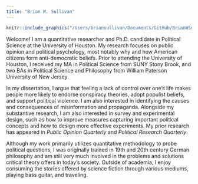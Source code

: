 ```yaml
---
title: "Brian W. Sullivan"
---
```


```r
knitr::include_graphics("/Users/briansullivan/Documents/GitHub/BrianWSullivan.github.io/BrianWSullivan.github.io/Sullivan_Brian_photo.jpg")
```

Welcome! I am a quantitative researcher and Ph.D. candidate in Political Science at the University of Houston. My research focuses on public opinion and political psychology, most notably why and how American citizens form anti-democratic beliefs. Prior to attending the University of Houston, I received my MA in Political Science from SUNY Stony Brook, and two BAs in Political Science and Philosophy from William Paterson University of New Jersey.

In my dissertation, I argue that feeling a lack of control over one’s life makes people more likely to endorse conspiracy theories, adopt populist beliefs, and support political violence. I am also interested in identifying the causes and consequences of misinformation and propaganda. Alongside my substantive research, I am also interested in survey and experimental design, such as how to improve measures capturing important political concepts and how to design more effective experiments. My prior research has appeared in *Public Opinion Quarterly* and *Political Research Quarterly*.

Although my work primarily utilizes quantitative methodology to probe political questions, I was originally trained in 19th and 20th century German philosophy and am still very much involved in the problems and solutions critical theory offers in today's society. Outside of academia, I enjoy consuming the stories offered by science fiction through various mediums, playing bass guitar, and traveling. 